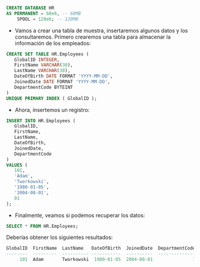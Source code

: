 ```sql
CREATE DATABASE HR
AS PERMANENT = 60e6, -- 60MB
    SPOOL = 120e6; -- 120MB
```

* Vamos a crear una tabla de muestra, insertaremos algunos datos y los consultaremos. Primero crearemos una tabla para almacenar la información de los empleados:

```sql
CREATE SET TABLE HR.Employees (
   GlobalID INTEGER,
   FirstName VARCHAR(30),
   LastName VARCHAR(30),
   DateOfBirth DATE FORMAT 'YYYY-MM-DD',
   JoinedDate DATE FORMAT 'YYYY-MM-DD',
   DepartmentCode BYTEINT
)
UNIQUE PRIMARY INDEX ( GlobalID );
```

* Ahora, insertemos un registro:

```sql
INSERT INTO HR.Employees (
   GlobalID,
   FirstName,
   LastName,
   DateOfBirth,
   JoinedDate,
   DepartmentCode
)
VALUES (
   101,
   'Adam',
   'Tworkowski',
   '1980-01-05',
   '2004-08-01',
   01
);
```

* Finalmente, veamos si podemos recuperar los datos:

```sql
SELECT * FROM HR.Employees;
```

Deberías obtener los siguientes resultados:

```sql
GlobalID  FirstName  LastName   DateOfBirth  JoinedDate  DepartmentCode
--------  ---------  ---------- -----------  ----------  --------------
     101  Adam       Tworkowski  1980-01-05  2004-08-01               1
```